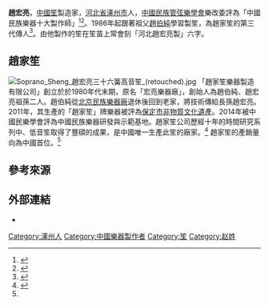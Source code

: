 {{expand|time=2017-01-15T08:25:59+00:00}}
{{orphan|time=2017-01-15T08:25:59+00:00}}
{{Infobox person
| name = 赵宏亮
| romaji = Zhào Hóngliàng
| gender = 男
| residence = {{CHN}}[[河北省|河北省]][[保定市|保定市]][[涿州市|涿州市]][[豆庄乡|豆-{庄}-鄉]]南寺村
| nationality = {{PRC}}
| occupation = 製笙
| agent = 趙家笙樂器製造有限公司
| research = [[笙|笙]]、中國樂器改革
| title = 中國民族樂器十大企業家
}}

'''趙宏亮'''，[[中華人民共和國|中國]][[笙|笙]]製造家，[[河北省|河北省]][[涿州市|涿州市]]人，[[中國民族管弦樂學會|中國民族管弦樂學會]]樂改委評為「中國民族樂器十大製作師」<ref>{{Cite web|url=http://www.cciv.cityu.edu.hk/content.php?p=info&id=Zhao_Hongliang|title=講者簡介 - Chinese Civilisation Centre - City University of Hong Kong|accessdate=2017-01-15|author=City University of Hong Kong|date=|work=www.cciv.cityu.edu.hk|publisher=}}{{Dead link|date=2020年1月 |bot=InternetArchiveBot |fix-attempted=yes }}</ref><ref>{{Cite web|url=http://www.guo-yin.cn/yuegaiwei/p1.html?id=5|title=乐器榜单|accessdate=2017-01-15|author=国音网|date=|work=www.guo-yin.cn|publisher=中國民族管弦樂學會}}{{Dead link|date=2020年1月 |bot=InternetArchiveBot |fix-attempted=yes }}</ref>。1986年起跟著祖父[[趙伯純|趙伯純]]學習製笙，為趙家笙的第三代傳人<ref>{{Cite web|url=http://bbs.tianya.cn/post-music-283997-1.shtml|title=制笙大师赵宏亮：一生做笙 一生为笙|accessdate=2017-01-15|author=环球乐器网|date=2015-08-11|publisher=天涯论坛}}</ref>。由他製作的笙在笙苗上常會刻「河北趙宏亮製」六字。

== 趙家笙 ==
[[File:Soprano_Sheng_趙宏亮三十六簧高音笙_(retouched).jpg|alt=一隻由趙宏亮製作的36簧高音鍵笙。]]
「趙家笙樂器製造有限公司」創立於於1980年代末期，原名「宏亮樂器廠」，創始人為趙伯純、趙宏亮祖孫二人。趙伯純從[[北京民族樂器廠|北京民族樂器廠]]退休後回到老家，將技術傳給長孫趙宏亮。2011年，其生產的「趙家笙」牌樂器被評為[[保定市|保定市]][[非物質文化遺產|非物質文化遺產]]。2014年被中國民樂學會評為中國民族樂器研發與示範基地。趙家笙公司歷經十年的時間研究系列中、低音笙取得了豐碩的成果，是中國唯一生產此笙的廠家。<ref name=":0">{{Cite web|url=http://www.weixinnu.com/tag_article/643955822|title=笙制作大师---赵宏亮|accessdate=2017-01-15|author=好笙音微信公众账号|date=2015-09-16|work=微信奴 Beta|publisher=}}{{Dead link|date=2018年12月 |bot=InternetArchiveBot |fix-attempted=yes }}</ref>
趙家笙的產銷量向為中國首位。<ref name=":0" />

== 參考來源 ==
<references />
== 外部連結 ==
*{{url|http://www.zhaojiasheng.com/|涿州市赵家笙乐器科技有限公司}}
{{Company-stub}}
{{DEFAULTSORT:Z}}
[[Category:涿州人|Category:涿州人]]
[[Category:中國樂器製作者|Category:中國樂器製作者]]
[[Category:笙|Category:笙]]
[[Category:赵姓|Category:赵姓]]
